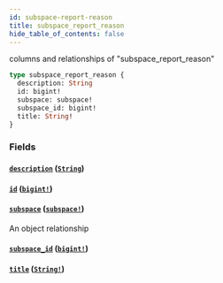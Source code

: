 ```yaml
---
id: subspace-report-reason
title: subspace_report_reason
hide_table_of_contents: false
---
```



columns and relationships of "subspace_report_reason"

```graphql
type subspace_report_reason {
  description: String
  id: bigint!
  subspace: subspace!
  subspace_id: bigint!
  title: String!
}
```


### Fields

#### [`description`](#) ([`String`](../scalars/string))




#### [`id`](#) ([`bigint!`](../scalars/bigint))




#### [`subspace`](#) ([`subspace!`](../objects/subspace))

An object relationship


#### [`subspace_id`](#) ([`bigint!`](../scalars/bigint))




#### [`title`](#) ([`String!`](../scalars/string))







